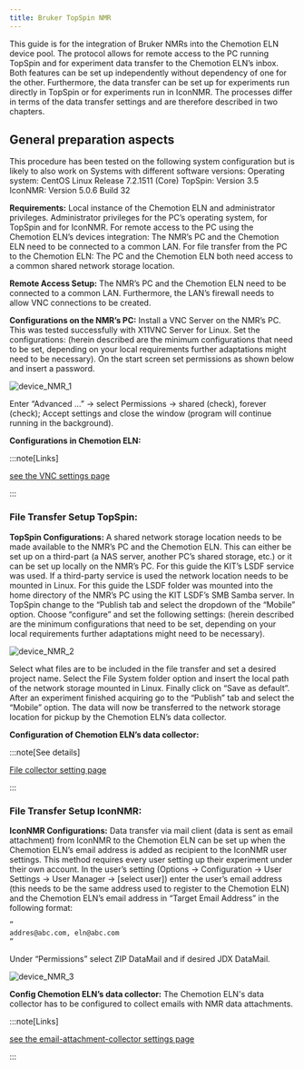 ```yaml
---
title: Bruker TopSpin NMR
---
```


This guide is for the integration of Bruker NMRs into the Chemotion ELN device pool. The protocol allows for remote access to the PC running TopSpin and for experiment data transfer to the Chemotion ELN’s inbox. Both features can be set up independently without dependency of one for the other. Furthermore, the data transfer can be set up for experiments run directly in TopSpin or for experiments run in IconNMR. The processes differ in terms of the data transfer settings and are therefore described in two chapters.

## General preparation aspects

This procedure has been tested on the following system configuration but is likely to also work on Systems with different software versions:
Operating system: CentOS Linux Release 7.2.1511 (Core)
TopSpin: Version 3.5
IconNMR: Version 5.0.6 Build 32

**Requirements:**
Local instance of the Chemotion ELN and administrator privileges. Administrator privileges
for the PC’s operating system, for TopSpin and for IconNMR. For remote access to
the PC using the Chemotion ELN’s devices integration: The NMR’s PC and the Chemotion
ELN need to be connected to a common LAN. For file transfer from the PC to the Chemotion
ELN: The PC and the Chemotion ELN both need access to a common shared network storage
location.

**Remote Access Setup:**
The NMR’s PC and the Chemotion ELN need to be connected to a common LAN. Furthermore,
the LAN’s firewall needs to allow VNC connections to be created.

**Configurations on the NMR’s PC:**
Install a VNC Server on the NMR’s PC. This was tested successfully with X11VNC Server
for Linux. Set the configurations: (herein described are the minimum configurations
that need to be set, depending on your local requirements further adaptations might
need to be necessary). On the start screen set permissions as shown below and insert
a password.

![device_NMR_1](/img/device_NMR_1.png)

Enter “Advanced …” -> select Permissions -> shared (check), forever (check); Accept settings and close the window (program will continue running in the background).

**Configurations in Chemotion ELN:**

:::note[Links]

[see the VNC settings page](../../install_configure/configuration#vnc)

:::

### File Transfer Setup TopSpin:

**TopSpin Configurations:** A shared network storage location needs to be made available to the NMR’s PC and the Chemotion ELN. This can either be set up on a third-part (a NAS server, another PC’s shared storage, etc.) or it can be set up locally on the NMR’s PC. For this guide the KIT’s LSDF service was used. If a third-party service is used the network location needs to be mounted in Linux. For this guide the LSDF folder was mounted into the home directory of the NMR’s PC using the KIT LSDF’s SMB Samba server. In TopSpin change to the “Publish tab and select the dropdown of the “Mobile” option. Choose “configure” and set the following settings: (herein described are the minimum configurations that need to be set, depending on your local requirements further adaptations might need to be necessary).

![device_NMR_2](/img/device_NMR_2.png)

Select what files are to be included in the file transfer and set a desired project name. Select the File System folder
option and insert the local path of the network storage mounted in Linux. Finally click on “Save as default”.
After an experiment finished acquiring go to the “Publish” tab and select the “Mobile” option. The data will now be
transferred to the network storage location for pickup by the Chemotion ELN’s data collector.

**Configuration of Chemotion ELN’s data collector:**

:::note[See details]

[File collector setting page](../../install_configure/configuration#data-collection)

:::

### File Transfer Setup IconNMR:

**IconNMR Configurations:** Data transfer via mail client (data is sent as email
attachment) from IconNMR to the Chemotion ELN can be set up when the Chemotion ELN’s
email address is added as recipient to the IconNMR user settings. This method requires
every user setting up their experiment under their own account. In the user’s setting
(Options -> Configuration -> User Settings -> User Manager -> [select user]) enter
the user’s email address (this needs to be the same address used to register to the
Chemotion ELN) and the Chemotion ELN’s email address in “Target Email Address” in
the following format:

```sh
“
addres@abc.com, eln@abc.com
“

```

Under “Permissions” select ZIP DataMail and if desired JDX DataMail.

![device_NMR_3](/img/device_NMR_3.png)

**Config Chemotion ELN’s data collector:** The Chemotion ELN's data collector
has to be configured to collect emails with NMR data attachments.

:::note[Links]

[see the email-attachment-collector settings page](../../install_configure/configuration#email-attachment-collection)

:::
